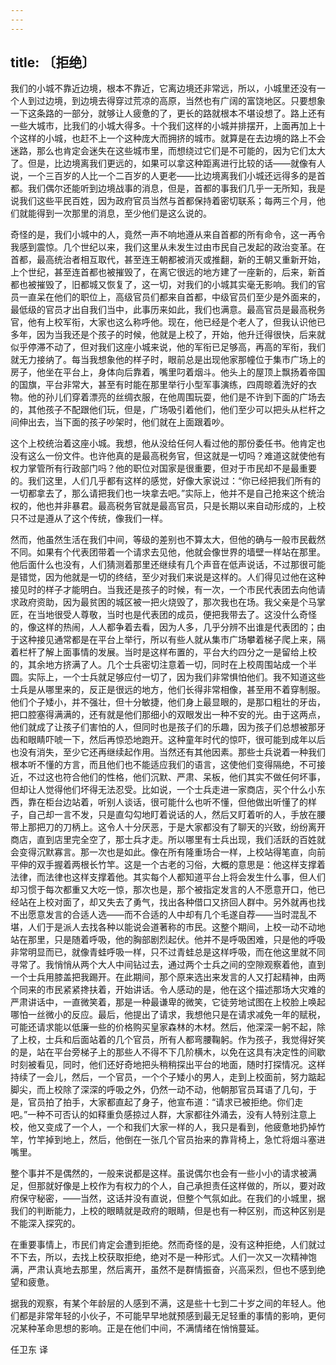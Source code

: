 ```yaml
---
---
---
```

title: 〔拒绝〕
---




我们的小城不靠近边境，根本不靠近，它离边境还非常远，所以，小城里还没有一个人到过边境，到边境去得穿过荒凉的高原，当然也有广阔的富饶地区。只要想象一下这条路的一部分，就够让人疲惫的了，更长的路就根本不堪设想了。路上还有一些大城市，比我们的小城大得多。十个我们这样的小城并排摆开，上面再加上十个这样的小城，也赶不上一个这种庞大而拥挤的城市。就算是在去边境的路上不会迷路，那么也肯定会迷失在这些城市里，而想绕过它们是不可能的，因为它们太大了。但是，比边境离我们更远的，如果可以拿这种距离进行比较的话——就像有人说，一个三百岁的人比一个二百岁的人更老——比边境离我们小城还远得多的是首都。我们偶尔还能听到边境战事的消息，但是，首都的事我们几乎一无所知，我是说我们这些平民百姓，因为政府官员当然与首都保持着密切联系；每两三个月，他们就能得到一次那里的消息，至少他们是这么说的。

奇怪的是，我们小城中的人，竟然一声不响地遵从来自首都的所有命令，这一再令我感到震惊。几个世纪以来，我们这里从未发生过由市民自己发起的政治变革。在首都，最高统治者相互取代，甚至连王朝都被消灭或推翻，新的王朝又重新开始，上个世纪，甚至连首都也被摧毁了，在离它很远的地方建了一座新的，后来，新首都也被摧毁了，旧都城又恢复了，这一切，对我们的小城其实毫无影响。我们的官员一直呆在他们的职位上，高级官员们都来自首都，中级官员们至少是外面来的，最低级的官员才出自我们当中，此事历来如此，我们也满意。最高官员是最高税务官，他有上校军衔，大家也这么称呼他。现在，他已经是个老人了，但我认识他已多年，因为当我还是个孩子的时候，他就是上校了，开始，他升迁得很快，后来就似乎停滞不动了，但对我们这座小城来说，他的军衔已足够高，再高的军衔，我们就无力接纳了。每当我想象他的样子时，眼前总是出现他家那幢位于集市广场上的房子，他坐在平台上，身体向后靠着，嘴里叼着烟斗。他头上的屋顶上飘扬着帝国的国旗，平台非常大，甚至有时能在那里举行小型军事演练，四周晾着洗好的衣物。他的孙儿们穿着漂亮的丝绸衣服，在他周围玩耍，他们是不许到下面的广场去的，其他孩子不配跟他们玩，但是，广场吸引着他们，他们至少可以把头从栏杆之间伸出去，当下面的孩子吵架时，他们就在上面跟着吵。

这个上校统治着这座小城。我想，他从没给任何人看过他的那份委任书。他肯定也没有这么一份文件。也许他真的是最高税务官，但这就是一切吗？难道这就使他有权力掌管所有行政部门吗？他的职位对国家是很重要，但对于市民却不是最重要的。我们这里，人们几乎都有这样的感觉，好像大家说过：“你已经把我们所有的一切都拿去了，那么请把我们也一块拿去吧。”实际上，他并不是自己抢来这个统治权的，他也并非暴君。最高税务官就是最高官员，只是长期以来自动形成的，上校只不过是遵从了这个传统，像我们一样。

然而，他虽然生活在我们中间，等级的差别也不算太大，但他的确与一般市民截然不同。如果有个代表团带着一个请求去见他，他就会像世界的墙壁一样站在那里。他后面什么也没有，人们猜测着那里还继续有几个声音在低声说话，不过那很可能是错觉，因为他就是一切的终结，至少对我们来说是这样的。人们得见过他在这种接见时的样子才能明白。当我还是孩子的时候，有一次，一个市民代表团去向他请求政府资助，因为最贫困的城区被一把火烧毁了，那次我也在场。我父亲是个马掌匠，在当地很受人尊敬，当时也是代表团的成员，便把我带去了。这没什么奇怪的，像这样的热闹，人人都争着去看，因为人多，几乎分辨不出谁是代表团的；由于这种接见通常都是在平台上举行，所以有些人就从集市广场攀着梯子爬上来，隔着栏杆了解上面事情的发展。当时是这样布置的，平台大约四分之一是留给上校的，其余地方挤满了人。几个士兵密切注意着一切，同时在上校周围站成一个半圆。实际上，一个士兵就足够应付一切了，因为我们非常惧怕他们。我不知道这些士兵是从哪里来的，反正是很远的地方，他们长得非常相像，甚至用不着穿制服。他们个子矮小，并不强壮，但十分敏捷，他们身上最显眼的，是那口粗壮的牙齿，把口腔塞得满满的，还有就是他们那细小的双眼发出一种不安的光。由于这两点，他们就成了让孩子们害怕的人，但同时也是孩子们的乐趣，因为孩子们总想被那牙齿和眼睛吓唬一下，然后再惊恐地跑开。这种童年时代的惊吓，很可能到成年以后也没有消失，至少它还再继续起作用。当然还有其他因素。那些士兵说着一种我们根本听不懂的方言，而且他们也不能适应我们的语言，这使他们变得隔绝，不可接近，不过这也符合他们的性格，他们沉默、严肃、呆板，他们其实不做任何坏事，但却让人觉得他们坏得无法忍受。比如说，一个士兵走进一家商店，买个什么小东西，靠在柜台边站着，听别人谈话，很可能什么也听不懂，但他做出听懂了的样子，自己却一言不发，只是直勾勾地盯着说话的人，然后又盯着听的人，手放在腰带上那把刀的刀柄上。这令人十分厌恶，于是大家都没有了聊天的兴致，纷纷离开商店，直到店里完全空了，那士兵才走。所以哪里有士兵出现，我们活跃的百姓就会变得沉默寡言。那一次也是如此。像在所有隆重场合一样，上校站得笔直，向前平伸的双手握着两根长竹竿。这是一个古老的习俗，大概的意思是：他这样支撑着法律，而法律也这样支撑着他。其实每个人都知道平台上将会发生什么事，但人们却习惯于每次都重又大吃一惊，那次也是，那个被指定发言的人不愿意开口，他已经站在上校对面了，却又失去了勇气，找出各种借口又挤回人群中。另外就再也找不出愿意发言的合适人选——而不合适的人中却有几个毛遂自荐——当时混乱不堪，人们于是派人去找各种以能说会道著称的市民。这整个期间，上校一动不动地站在那里，只是随着呼吸，他的胸部剧烈起伏。他并不是呼吸困难，只是他的呼吸非常明显而已，就像青蛙呼吸一样，只不过青蛙总是这样呼吸，而在他这里就不同寻常了。我悄悄从两个大人中间钻过去，通过两个士兵之间的空隙观察着他，直到一个士兵用膝盖把我踢开。在此期间，那个原来选出来发言的人又打起精神，由两个同来的市民紧紧搀扶着，开始讲话。令人感动的是，他在这个描述那场大灾难的严肃讲话中，一直微笑着，那是一种最谦卑的微笑，它徒劳地试图在上校脸上唤起哪怕一丝微小的反应。最后，他提出了请求，我想他只是在请求减免一年的赋税，可能还请求能以低廉一些的价格购买皇家森林的木材。然后，他深深一躬不起，除了上校，士兵和后面站着的几个官员，所有人都弯腰鞠躬。作为孩子，我觉得好笑的是，站在平台旁梯子上的那些人不得不下几阶横木，以免在这具有决定性的间歇时刻被看见，同时，他们还好奇地把头稍稍探出平台的地面，随时打探情况。这样持续了一会儿，然后，一个官员，一个个子矮小的男人，走到上校面前，努力踮起脚尖，而上校除了深深的呼吸之外，仍然一动不动，他朝那官员耳语了几句，于是，官员拍了拍手，大家都直起了身子，他宣布道：“请求已被拒绝。你们走吧。”一种不可否认的如释重负感掠过人群，大家都往外涌去，没有人特别注意上校，他又变成了一个人，一个和我们大家一样的人，我只是看到，他疲惫地扔掉竹竿，竹竿掉到地上，然后，他倒在一张几个官员抬来的靠背椅上，急忙将烟斗塞进嘴里。

整个事并不是偶然的，一般来说都是这样。虽说偶尔也会有一些小小的请求被满足，但那就好像是上校作为有权力的个人，自己承担责任这样做的，所以，要对政府保守秘密，——当然，这话并没有直说，但整个气氛如此。在我们的小城里，据我们的判断能力，上校的眼睛就是政府的眼睛，但是也有一种区别，而这种区别是不能深入探究的。

在重要事情上，市民们肯定会遭到拒绝。然而奇怪的是，没有这种拒绝，人们就过不下去，所以，去找上校获取拒绝，绝对不是一种形式。人们一次又一次精神饱满，严肃认真地去那里，然后离开，虽然不是群情振奋，兴高采烈，但也不感到绝望和疲惫。

据我的观察，有某个年龄层的人感到不满，这是些十七到二十岁之间的年轻人。他们都是非常年轻的小伙子，不可能早早地就预感到最无足轻重的事情的影响，更何况某种革命思想的影响。正是在他们中间，不满情绪在悄悄蔓延。

任卫东 译